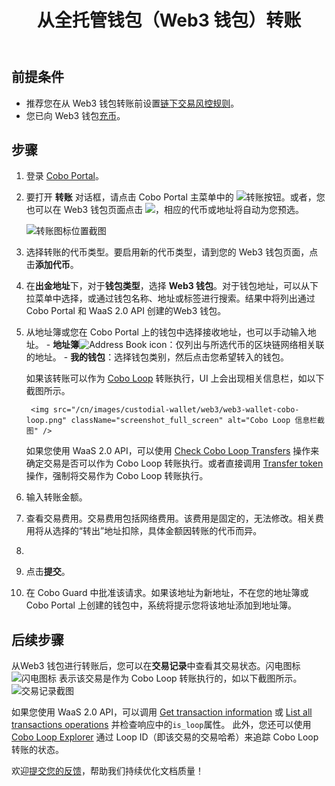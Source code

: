 ﻿---
title: "从全托管钱包（Web3 钱包）转账"
sidebarTitle: "从全托管钱包（Web3 钱包）转账"
description: "掌握从 Web3 钱包转账的流程，确保资产在不同钱包间的顺利流动。"
---


## 前提条件

- 推荐您在从 Web3 钱包转账前设置[链下交易风控规则](/cn/portal/risk-controls/off-chain-tx-set-transfer)。
- 您已向 Web3 钱包[充币](/cn/portal/custodial-wallets/web3-wallets/transfers)。

## 步骤

1. 登录 [Cobo Portal](https://portal.cobo.com/login)。

2. 要打开 **转账** 对话框，请点击 Cobo Portal 主菜单中的 <img src="/en/images/transfers/transfer-button.svg" className="icon" alt="转账按钮" />。或者，您也可以在 Web3 钱包页面点击 <img src="/en/images/custodial-wallet/withdraw-icon.png" className="icon"/>，相应的代币或地址将自动为您预选。

    <img src="/cn/images/transfers/transfer-button-location.png" className="screenshot_modal" alt="转账图标位置截图" />
    
3. 选择转账的代币类型。要启用新的代币类型，请到您的 Web3 钱包页面，点击**添加代币**。
4. 在**出金地址**下，对于**钱包类型**，选择 **Web3 钱包**。对于钱包地址，可以从下拉菜单中选择，或通过钱包名称、地址或标签进行搜索。结果中将列出通过 Cobo Portal 和 WaaS 2.0 API 创建的Web3 钱包。
5. 从地址簿或您在 Cobo Portal 上的钱包中选择接收地址，也可以手动输入地址。
        - **地址簿**<img src="/en/images/common/icon_address_book.svg" className="icon" alt="Address Book icon" />：仅列出与所选代币的区块链网络相关联的地址。
        - **我的钱包**：选择钱包类别，然后点击您希望转入的钱包。
    
    如果该转账可以作为 [Cobo Loop](/cn/portal/custodial-wallets/cobo-loop) 转账执行，UI 上会出现相关信息栏，如以下截图所示。
        
        <img src="/cn/images/custodial-wallet/web3/web3-wallet-cobo-loop.png" className="screenshot_full_screen" alt="Cobo Loop 信息栏截图" />

    <Info>如果您使用 WaaS 2.0 API，可以使用 [Check Cobo Loop Transfers](https://www.cobo.com/developers/v2/api-references/transactions/check-loop-transfers) 操作来确定交易是否可以作为 Cobo Loop 转账执行。或者直接调用 [Transfer token](https://www.cobo.com/developers/v2/api-references/transactions/transfer-token) 操作，强制将交易作为 Cobo Loop 转账执行。</Info>

6. 输入转账金额。
7. 查看交易费用。交易费用包括网络费用。该费用是固定的，无法修改。相关费用将从选择的“转出”地址扣除，具体金额因转账的代币而异。
8. <MySnippet />
9. 点击**提交**。
10. 在 Cobo Guard 中批准该请求。如果该地址为新地址，不在您的地址簿或 Cobo Portal 上创建的钱包中，系统将提示您将该地址添加到地址簿。

## 后续步骤

从Web3 钱包进行转账后，您可以在**交易记录**中查看其交易状态。闪电图标 <img src="/en/images/custodial-wallet/icon_loop.png" className="icon" alt="闪电图标" /> 表示该交易是作为 Cobo Loop 转账执行的，如以下截图所示。
<img src="/cn/images/transfers/loop_history.png" className="screenshot_full_screen" alt="交易记录截图" />

如果您使用 WaaS 2.0 API，可以调用 [Get transaction information](https://www.cobo.com/developers/v2/api-references/transactions/get-transaction-information) 或 [List all transactions operations](https://www.cobo.com/developers/v2/api-references/transactions/list-all-transactions) 并检查响应中的`is_loop`属性。
此外，您还可以使用 [Cobo Loop Explorer](https://loop.top/) 通过 Loop ID（即该交易的交易哈希）来追踪 Cobo Loop 转账的状态。

<Tip>欢迎[提交您的反馈](https://forms.zohopublic.com/cobo/form/DocumentFeedbackForm/formperma/QvLOhxJv1_JMsJ-1dleZ8Itb_7rzN-LtgvsDdxosoVI?referrername=manuals)，帮助我们持续优化文档质量！</Tip>